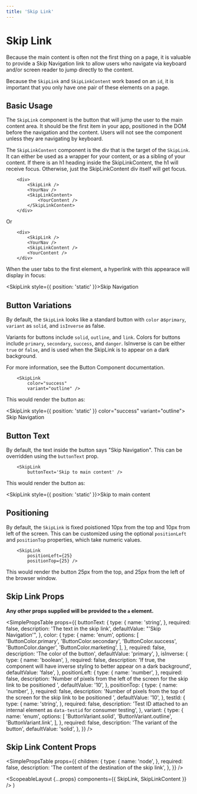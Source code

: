 ```yaml
---
title: 'Skip Link'
---
```



# Skip Link

Because the main content is often not the first thing on a page, it is valuable to provide a Skip Navigation link
to allow users who navigate via keyboard and/or screen reader to jump directly to the content.

Because the `SkipLink` and `SkipLinkContent` work based on an `id`, it is important that you only have one pair of these elements on a page.

## Basic Usage

The `SkipLink` component is the button that will jump the user to the main content area. It should be the first item in your app, positioned in the DOM before the navigation and the content.
Users will not see the component unless they are navigating by keyboard.

The `SkipLinkContent` component is the div that is the target of the `SkipLink`. It can either be used as a wrapper for your content, or as a sibling of your content.
If there is an h1 heading inside the SkipLinkContent, the h1 will receive focus. Otherwise, just the SkipLinkContent div itself will get focus.

```
    <div>
        <SkipLink />
        <YourNav />
        <SkipLinkContent>
            <YourContent />
        </SkipLinkContent>
    </div>
```

Or

```
    <div>
        <SkipLink />
        <YourNav />
        <SkipLinkContent />
        <YourContent />
    </div>
```

When the user tabs to the first element, a hyperlink with this appearace will display in focus:

<SkipLink style={{ position: 'static' }}>Skip Navigation</SkipLink>

## Button Variations

By default, the `SkipLink` looks like a standard button with `color` as`primary`, `variant` as `solid`, and `isInverse` as false.

Variants for buttons include `solid`, `outline`, and `link`.
Colors for buttons include `primary`, `secondary`, `success`, and `danger`.
IsInverse is can be either `true` or `false`, and is used when the SkipLink is to appear on a dark background.

For more information, see the <Link to="/api/button">Button Component documentation</Link>.

```
    <SkipLink
        color="success"
        variant="outline" />
```

This would render the button as:

<SkipLink style={{ position: 'static' }} color="success" variant="outline">
  Skip Navigation
</SkipLink>

## Button Text

By default, the text inside the button says "Skip Navigation". This can be overridden using the `buttonText` prop.

```
    <SkipLink
        buttonText='Skip to main content' />
```

This would render the button as:

<SkipLink style={{ position: 'static' }}>Skip to main content</SkipLink>

## Positioning

By default, the `SkipLink` is fixed poistioned 10px from the top and 10px from left of the screen. This can be customized using the optional `positionLeft`
and `positionTop` properties, which take numeric values.

```
    <SkipLink
        positionLeft={25}
        positionTop={25} />
```

This would render the button 25px from the top, and 25px from the left of the browser window.

## Skip Link Props

**Any other props supplied will be provided to the `a` element.**

<SimplePropsTable
  props={{
    buttonText: {
      type: {
        name: 'string',
      },
      required: false,
      description: 'The text in the skip link',
      defaultValue: "'Skip Navigation'",
    },
    color: {
      type: {
        name: 'enum',
        options: [
          'ButtonColor.primary',
          'ButtonColor.secondary',
          'ButtonColor.success',
          'ButtonColor.danger',
          'ButtonColor.marketing',
        ],
      },
      required: false,
      description: 'The color of the button',
      defaultValue: 'primary',
    },
    isInverse: {
      type: {
        name: 'boolean',
      },
      required: false,
      description:
        'If true, the component will have inverse styling to better appear on a dark background',
      defaultValue: 'false',
    },
    positionLeft: {
      type: {
        name: 'number',
      },
      required: false,
      description:
        'Number of pixels from the left of the screen for the skip link to be positioned ',
      defaultValue: '10',
    },
    positionTop: {
      type: {
        name: 'number',
      },
      required: false,
      description:
        'Number of pixels from the top of the screen for the skip link to be positioned ',
      defaultValue: '10',
    },
    testId: {
      type: {
        name: 'string',
      },
      required: false,
      description:
        'Test ID attached to an internal element as `data-testid` for consumer testing',
    },
    variant: {
      type: {
        name: 'enum',
        options: [
          'ButtonVariant.solid',
          'ButtonVariant.outline',
          'ButtonVariant.link',
        ],
      },
      required: false,
      description: 'The variant of the button',
      defaultValue: 'solid',
    },
  }}
/>

## Skip Link Content Props

<SimplePropsTable
  props={{
    children: {
      type: {
        name: 'node',
      },
      required: false,
      description: 'The content of the destination of the skip link',
    },
  }}
/>

  <ScopeableLayout {...props} components={{ SkipLink, SkipLinkContent }} />
)
